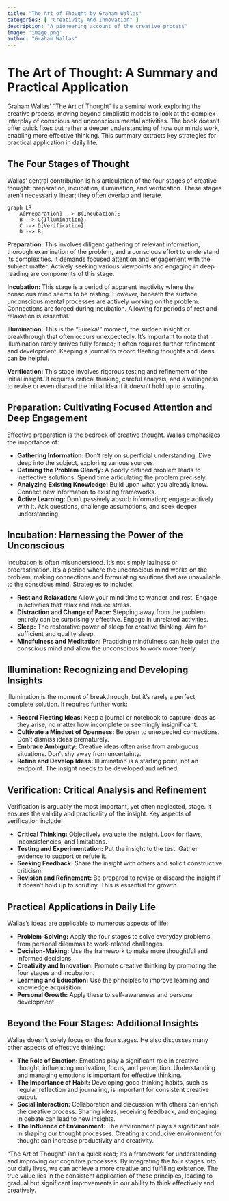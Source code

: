```yaml
---
title: "The Art of Thought by Graham Wallas"
categories: [ "Creativity And Innovation" ]
description: "A pioneering account of the creative process"
image: 'image.png'
author: "Graham Wallas"
---
```

# The Art of Thought: A Summary and Practical Application

Graham Wallas' "The Art of Thought" is a seminal work exploring the creative process, moving beyond simplistic models to look at the complex interplay of conscious and unconscious mental activities. The book doesn't offer quick fixes but rather a deeper understanding of how our minds work, enabling more effective thinking. This summary extracts key strategies for practical application in daily life.

## The Four Stages of Thought

Wallas' central contribution is his articulation of the four stages of creative thought: preparation, incubation, illumination, and verification.  These stages aren't necessarily linear; they often overlap and iterate.

```mermaid
graph LR
    A[Preparation] --> B(Incubation);
    B --> C{Illumination};
    C --> D[Verification];
    D --> B;
```

**Preparation:** This involves diligent gathering of relevant information, thorough examination of the problem, and a conscious effort to understand its complexities. It demands focused attention and engagement with the subject matter. Actively seeking various viewpoints and engaging in deep reading are components of this stage.

**Incubation:** This stage is a period of apparent inactivity where the conscious mind seems to be resting. However, beneath the surface, unconscious mental processes are actively working on the problem. Connections are forged during incubation. Allowing for periods of rest and relaxation is essential.

**Illumination:** This is the "Eureka!" moment, the sudden insight or breakthrough that often occurs unexpectedly.  It's important to note that illumination rarely arrives fully formed; it often requires further refinement and development.  Keeping a journal to record fleeting thoughts and ideas can be helpful.

**Verification:** This stage involves rigorous testing and refinement of the initial insight. It requires critical thinking, careful analysis, and a willingness to revise or even discard the initial idea if it doesn't hold up to scrutiny.

## Preparation:  Cultivating Focused Attention and Deep Engagement

Effective preparation is the bedrock of creative thought.  Wallas emphasizes the importance of:

* **Gathering Information:** Don't rely on superficial understanding. Dive deep into the subject, exploring various sources.
* **Defining the Problem Clearly:** A poorly defined problem leads to ineffective solutions.  Spend time articulating the problem precisely.
* **Analyzing Existing Knowledge:**  Build upon what you already know.  Connect new information to existing frameworks.
* **Active Learning:**  Don't passively absorb information; engage actively with it.  Ask questions, challenge assumptions, and seek deeper understanding.

## Incubation:  Harnessing the Power of the Unconscious

Incubation is often misunderstood.  It's not simply laziness or procrastination.  It's a period where the unconscious mind works on the problem, making connections and formulating solutions that are unavailable to the conscious mind.  Strategies to include:

* **Rest and Relaxation:** Allow your mind time to wander and rest. Engage in activities that relax and reduce stress.
* **Distraction and Change of Pace:**  Stepping away from the problem entirely can be surprisingly effective.  Engage in unrelated activities.
* **Sleep:** The restorative power of sleep for creative thinking. Aim for sufficient and quality sleep.
* **Mindfulness and Meditation:**  Practicing mindfulness can help quiet the conscious mind and allow the unconscious to work more freely.

## Illumination: Recognizing and Developing Insights

Illumination is the moment of breakthrough, but it's rarely a perfect, complete solution.  It requires further work:

* **Record Fleeting Ideas:**  Keep a journal or notebook to capture ideas as they arise, no matter how incomplete or seemingly insignificant.
* **Cultivate a Mindset of Openness:** Be open to unexpected connections. Don't dismiss ideas prematurely.
* **Embrace Ambiguity:** Creative ideas often arise from ambiguous situations. Don't shy away from uncertainty.
* **Refine and Develop Ideas:**  Illumination is a starting point, not an endpoint.  The insight needs to be developed and refined.

## Verification: Critical Analysis and Refinement

Verification is arguably the most important, yet often neglected, stage.  It ensures the validity and practicality of the insight.  Key aspects of verification include:

* **Critical Thinking:**  Objectively evaluate the insight.  Look for flaws, inconsistencies, and limitations.
* **Testing and Experimentation:**  Put the insight to the test.  Gather evidence to support or refute it.
* **Seeking Feedback:**  Share the insight with others and solicit constructive criticism.
* **Revision and Refinement:**  Be prepared to revise or discard the insight if it doesn't hold up to scrutiny.  This is essential for growth.


## Practical Applications in Daily Life

Wallas's ideas are applicable to numerous aspects of life:

* **Problem-Solving:**  Apply the four stages to solve everyday problems, from personal dilemmas to work-related challenges.
* **Decision-Making:**  Use the framework to make more thoughtful and informed decisions.
* **Creativity and Innovation:** Promote creative thinking by promoting the four stages and incubation.
* **Learning and Education:** Use the principles to improve learning and knowledge acquisition.
* **Personal Growth:** Apply these to self-awareness and personal development.


##  Beyond the Four Stages:  Additional Insights

Wallas doesn't solely focus on the four stages. He also discusses many other aspects of effective thinking:

* **The Role of Emotion:** Emotions play a significant role in creative thought, influencing motivation, focus, and perception. Understanding and managing emotions is important for effective thinking.
* **The Importance of Habit:** Developing good thinking habits, such as regular reflection and journaling, is important for consistent creative output.
* **Social Interaction:** Collaboration and discussion with others can enrich the creative process. Sharing ideas, receiving feedback, and engaging in debate can lead to new insights.
* **The Influence of Environment:** The environment plays a significant role in shaping our thought processes. Creating a conducive environment for thought can increase productivity and creativity.


"The Art of Thought" isn't a quick read; it's a framework for understanding and improving our cognitive processes.  By integrating the four stages into our daily lives, we can achieve a more creative and fulfilling existence. The true value lies in the consistent application of these principles, leading to gradual but significant improvements in our ability to think effectively and creatively.

